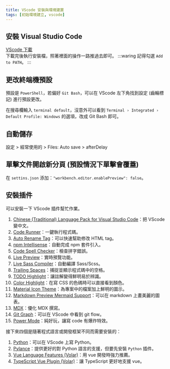 ```yaml
---
title: VScode 安裝與環境建置
tags: [初始環境建立, vscode]
---
```

## 安裝 Visual Studio Code
[VScode 下載](https://code.visualstudio.com/)  
下載完後執行安裝檔，照著裡面的操作一路推過去即可。
:::waring
記得勾選 `Add to PATH`。
:::

## 更改終端機預設
預設是 `PowerShell`，若偏好 `Git Bash`，可以在 VScode 左下角找到設定 (齒輪標記) 進行預設更改。  

在搜尋欄輸入 `terminal default`，沒意外可以看到 `Terminal › Integrated › Default Profile: Windows` 的選項，改成 Git Bash 即可。

## 自動儲存
設定 > 經常使用的 > Files: Auto save > afterDelay

## 單擊文件開啟新分頁 (預設情況下單擊會覆蓋)
在 `settins.json` 添加：`"workbench.editor.enablePreview": false`。


## 安裝插件
可以安裝一下 VScode 插件幫忙作業。  
1. [Chinese (Traditional) Language Pack for Visual Studio Code](https://marketplace.visualstudio.com/items?itemName=MS-CEINTL.vscode-language-pack-zh-hant)：把 VScode 變中文。
2. [Code Runner](https://marketplace.visualstudio.com/items?itemName=formulahendry.code-runner)：一鍵執行程式碼。
3. [Auto Rename Tag](https://marketplace.visualstudio.com/items?itemName=formulahendry.auto-rename-tag)：可以快速幫助修改 HTML tag。
4. [npm Intellisense](https://marketplace.visualstudio.com/items?itemName=christian-kohler.npm-intellisense)：自動完成 npm 套件引入。
5. [Code Spell Checker](https://marketplace.visualstudio.com/items?itemName=streetsidesoftware.code-spell-checker)：檢查拼字錯誤。
6. [Live Preview](https://marketplace.visualstudio.com/items?itemName=ms-vscode.live-server)：實時預覽功能。
7. [Live Sass Compiler](https://marketplace.visualstudio.com/items?itemName=glenn2223.live-sass)：自動編譯 Sass/Scss。
8. [Trailing Spaces](https://marketplace.visualstudio.com/items?itemName=shardulm94.trailing-spaces)：捕捉並顯示程式碼中的空格。
9. [TODO Highlight](https://marketplace.visualstudio.com/items?itemName=wayou.vscode-todo-highlight)：讓註解變得鮮明易於辨識。
10. [Color Highlight](https://marketplace.visualstudio.com/items?itemName=naumovs.color-highlight)：在寫 CSS 的色碼時可以直接看到顏色。
11. [Material Icon Theme](https://marketplace.visualstudio.com/items?itemName=PKief.material-icon-theme)：為專案中的檔案加上鮮明的圖示。
12. [Markdown Preview Mermaid Support](https://marketplace.visualstudio.com/items?itemName=bierner.markdown-mermaid)：可以在 markdown 上畫美麗的圖表。
13. [MDX](https://marketplace.visualstudio.com/items?itemName=unifiedjs.vscode-mdx)：優化 MDX 撰寫。
14. [Git Graph](https://marketplace.visualstudio.com/items?itemName=mhutchie.git-graph)：可以在 VScode 中看到 git flow。
15. [Power Mode](https://marketplace.visualstudio.com/items?itemName=hoovercj.vscode-power-mode)：純好玩，讓寫 code 有爆炸特效。

接下來四個是隨著程式語言或開發框架不同而需要安裝的：  
1. [Python](https://marketplace.visualstudio.com/items?itemName=ms-python.python)：可以在 VScode 上寫 Python。
2. [Pylance](https://marketplace.visualstudio.com/items?itemName=ms-python.vscode-pylance)：提供更好的對 Python 語言的支援，但要先安裝 `Python` 插件。
3. [Vue Language Features (Volar)](https://marketplace.visualstudio.com/items?itemName=Vue.volar)：用 vue 開發時強力推薦。
4. [TypeScript Vue Plugin (Volar)](https://marketplace.visualstudio.com/items?itemName=Vue.vscode-typescript-vue-plugin)：讓 TypeScript 更好地支援 vue。